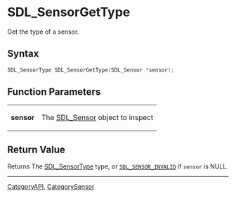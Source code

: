 = SDL_SensorGetType =

Get the type of a sensor.

== Syntax ==

<syntaxhighlight lang='c'>
SDL_SensorType SDL_SensorGetType(SDL_Sensor *sensor);
</syntaxhighlight>

== Function Parameters ==

{|
|'''sensor'''
|The [[SDL_Sensor]] object to inspect
|}

== Return Value ==

Returns The [[SDL_SensorType]] type, or <code>[[SDL_SENSOR_INVALID]]</code>
if <code>sensor</code> is NULL.
----
[[CategoryAPI]], [[CategorySensor]]


